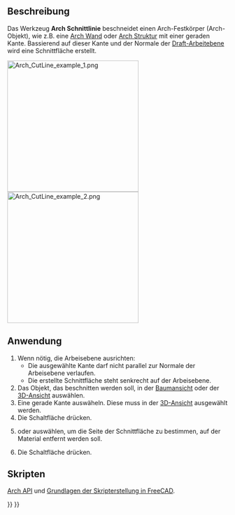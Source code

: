 <languages/>

{{Docnav/de
|
|
|[[Arch_Workbench/de|Arch]]
|IconL=
|IconR=
|IconC=Workbench_Arch.svg
}}

{{VeryImportantMessage|Dieser Befehl ist veraltet<br>
Er steht nicht zur Verfügung in {{VersionPlus/de|1.0}}. Stattdessen kann [[Arch_CutPlane/de|Arch Schnittebene]] verwendet werden.}}

{{GuiCommand/de
|Name=Arch CutLine
|Name/de=Arch Schnittlinie
|MenuLocation=Arch → Mit einer Linie beschneiden
|Workbenches=[[Arch_Workbench/de|Arch]]
|SeeAlso=[[Arch_CutPlane/de|Arch Schnittebene]]
|Version=0.19
}}

<span id="Description"></span>
==Beschreibung==

Das Werkzeug '''Arch Schnittlinie''' beschneidet einen Arch-Festkörper (Arch-Objekt), wie z.B. eine [[Arch_Wall/de|Arch Wand]] oder [[Arch_Structure/de|Arch Struktur]] mit einer geraden Kante.  Bassierend auf dieser Kante und der Normale der [[Draft_SelectPlane/de|Draft-Arbeitebene]] wird eine Schnittfläche erstellt.

[[File:Arch_CutLine_example_1.png|x300px]] [[File:Arch_CutLine_example_2.png|x300px]]

{{Caption|[[Arch_Wall/de|Arch-Wand]] mit einer Schnittlinie beschnitten. Links: Subtraktiver Quader, der bei der Anwendung des Werkzeugs erscheint. Rechts: Die Wand nach dem Beschnitt.}}

<span id="Usage"></span>
==Anwendung==

# Wenn nötig, die Arbeisebene ausrichten:
#* Die ausgewählte Kante darf nicht parallel zur Normale der Arbeisebene verlaufen.
#* Die erstellte Schnittfläche steht senkrecht auf der Arbeisebene.
# Das Objekt, das beschnitten werden soll, in der [[Tree_view/de|Baumansicht]] oder der [[3D_view/de|3D-Ansicht]] auswählen.
# Eine gerade Kante auswäheln. Diese muss in der [[3D_view/de|3D-Ansicht]] ausgewählt werden.
# Die Schaltfläche {{Button|[[Image:Arch_CutLine.svg|16px]] [[Arch_CutLine/de|Mit einer Linie beschneiden]]}} drücken.
# {{MenuCommand|hinter}} oder {{MenuCommand|Vorne}} auswählen, um die Seite der Schnittfläche zu bestimmen, auf der Material entfernt werden soll.
# Die Schaltfläche {{Button|OK}} drücken.

<span id="Scripting"></span>
==Skripten==

{{Emphasis|Siehe auch:}} [[Arch_API/de|Arch API]] und [[FreeCAD_Scripting_Basics/de|Grundlagen der Skripterstellung in FreeCAD]].


{{Docnav/de
|
|
|[[Arch_Workbench/de|Arch]]
|IconL=
|IconR=
|IconC=Workbench_Arch.svg
}}

{{BIM_Tools_navi{{#translation:}}}}
{{Userdocnavi{{#translation:}}}}
